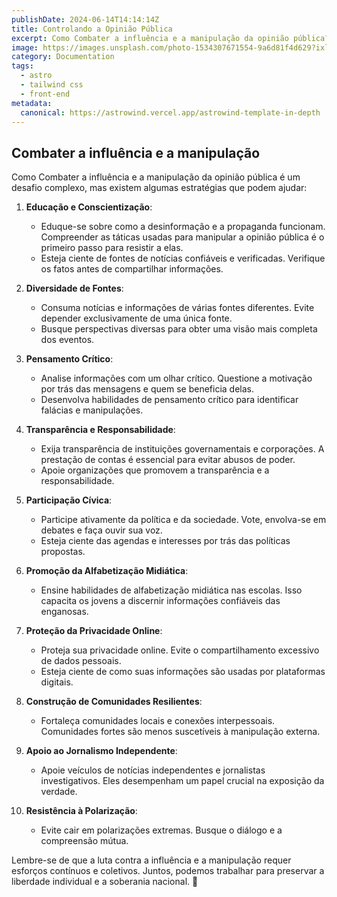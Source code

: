 ```yaml
---
publishDate: 2024-06-14T14:14:14Z
title: Controlando a Opinião Pública
excerpt: Como Combater a influência e a manipulação da opinião pública?
image: https://images.unsplash.com/photo-1534307671554-9a6d81f4d629?ixlib=rb-4.0.3&ixid=M3wxMjA3fDB8MHxwaG90by1wYWdlfHx8fGVufDB8fHx8fA%3D%3D&auto=format&fit=crop&w=1651&q=80
category: Documentation
tags:
  - astro
  - tailwind css
  - front-end
metadata:
  canonical: https://astrowind.vercel.app/astrowind-template-in-depth
---
```



## Combater a influência e a manipulação

Como Combater a influência e a manipulação da opinião pública é um desafio complexo, mas existem algumas estratégias que podem ajudar:

1. **Educação e Conscientização**:
   - Eduque-se sobre como a desinformação e a propaganda funcionam. Compreender as táticas usadas para manipular a opinião pública é o primeiro passo para resistir a elas.
   - Esteja ciente de fontes de notícias confiáveis e verificadas. Verifique os fatos antes de compartilhar informações.

2. **Diversidade de Fontes**:
   - Consuma notícias e informações de várias fontes diferentes. Evite depender exclusivamente de uma única fonte.
   - Busque perspectivas diversas para obter uma visão mais completa dos eventos.

3. **Pensamento Crítico**:
   - Analise informações com um olhar crítico. Questione a motivação por trás das mensagens e quem se beneficia delas.
   - Desenvolva habilidades de pensamento crítico para identificar falácias e manipulações.

4. **Transparência e Responsabilidade**:
   - Exija transparência de instituições governamentais e corporações. A prestação de contas é essencial para evitar abusos de poder.
   - Apoie organizações que promovem a transparência e a responsabilidade.

5. **Participação Cívica**:
   - Participe ativamente da política e da sociedade. Vote, envolva-se em debates e faça ouvir sua voz.
   - Esteja ciente das agendas e interesses por trás das políticas propostas.

6. **Promoção da Alfabetização Midiática**:
   - Ensine habilidades de alfabetização midiática nas escolas. Isso capacita os jovens a discernir informações confiáveis das enganosas.

7. **Proteção da Privacidade Online**:
   - Proteja sua privacidade online. Evite o compartilhamento excessivo de dados pessoais.
   - Esteja ciente de como suas informações são usadas por plataformas digitais.

8. **Construção de Comunidades Resilientes**:
   - Fortaleça comunidades locais e conexões interpessoais. Comunidades fortes são menos suscetíveis à manipulação externa.

9. **Apoio ao Jornalismo Independente**:
   - Apoie veículos de notícias independentes e jornalistas investigativos. Eles desempenham um papel crucial na exposição da verdade.

10. **Resistência à Polarização**:
    - Evite cair em polarizações extremas. Busque o diálogo e a compreensão mútua.

Lembre-se de que a luta contra a influência e a manipulação requer esforços contínuos e coletivos. Juntos, podemos trabalhar para preservar a liberdade individual e a soberania nacional. 🌟
